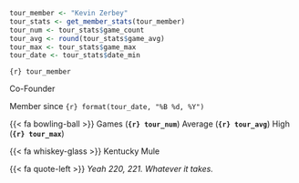 ::: {.tour-member-card}

::: {.tour-member-photo-container}

::: {.tour-member-photo style="background-image: url(\"images/kzerbey.jpg\")"}
:::

:::

::: {.tour-member-name}

```r
tour_member <- "Kevin Zerbey"
tour_stats <- get_member_stats(tour_member)
tour_num <- tour_stats$game_count
tour_avg <- round(tour_stats$game_avg)
tour_max <- tour_stats$game_max
tour_date <- tour_stats$date_min
```

`{r} tour_member`

:::

::: {.tour-member-title}

Co-Founder

Member since `{r} format(tour_date, "%B %d, %Y")`

:::

::: {.tour-member-stats}

{{< fa bowling-ball >}} Games (**`{r} tour_num`**) Average (**`{r} tour_avg`**) High (**`{r} tour_max`**)

:::

::: {.tour-member-drink}

{{< fa whiskey-glass >}} Kentucky Mule

:::

::: {.tour-member-quote}

{{< fa quote-left >}} *Yeah 220, 221. Whatever it takes.*

:::

:::
